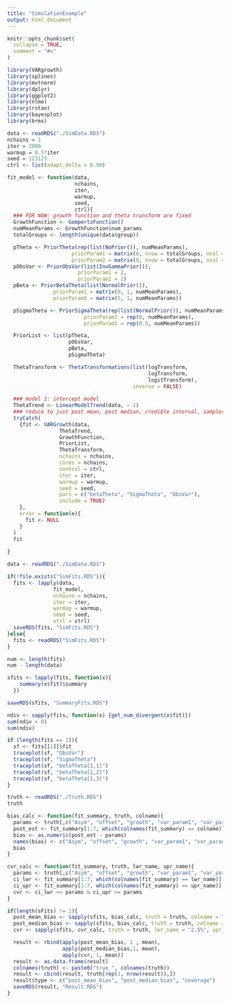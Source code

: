 ```yaml
---
title: "SimulationExample"
output: html_document
---
```


```r
knitr::opts_chunk$set(
  collapse = TRUE,
  comment = "#>"
)
```

```r
library(VARgrowth)
library(splines)
library(mvtnorm)
library(dplyr)
library(ggplot2)
library(nlme)
library(rstan)
library(bayesplot)
library(brms)
```


```r
data <- readRDS("./SimData.RDS")
nchains = 1
iter = 2000
warmup = 0.5*iter
seed = 123123
ctrl <- list(adapt_delta = 0.90)

fit_model <- function(data, 
                      nchains, 
                      iter, 
                      warmup, 
                      seed,
                      ctrl){
  ### FOR NOW: growth function and theta transform are fixed
  GrowthFunction <- GompertzFunction()
  numMeanParams <- GrowthFunction$num_params
  totalGroups <- length(unique(data$group))

  pTheta <- PriorTheta(rep(list(NoPrior()), numMeanParams),
                     priorParam1 = matrix(0, nrow = totalGroups, ncol = numMeanParams), 
                     priorParam2 = matrix(0, nrow = totalGroups, ncol = numMeanParams))
  pObsVar <- PriorObsVar(list(InvGammaPrior()),
                       priorParam1 = 2,
                       priorParam2 = 2)
  pBeta <- PriorBetaTheta(list(NormalPrior()),
               priorParam1 = matrix(0, 1, numMeanParams),
               priorParam2 = matrix(5, 1, numMeanParams))

  pSigmaTheta <- PriorSigmaTheta(rep(list(NormalPrior()), numMeanParams),
                         priorParam1 = rep(0, numMeanParams),
                         priorParam2 = rep(0.5, numMeanParams))

  PriorList <- list(pTheta,
                    pObsVar,
                    pBeta,
                    pSigmaTheta)

  ThetaTransform <- ThetaTransformations(list(logTransform,
                                              logTransform,
                                              logitTransform),
                                         inverse = FALSE)
  
  ### model 1: intercept model
  ThetaTrend <- LinearModelTrend(data, ~ 1)
  ### reduce to just post mean, post median, credible interval, sampler errors
  tryCatch(
    {fit <- VARGrowth(data,
                 ThetaTrend, 
                 GrowthFunction, 
                 PriorList, 
                 ThetaTransform,
                 nchains = nchains,
                 cores = nchains,
                 control = ctrl,
                 iter = iter,
                 warmup = warmup,
                 seed = seed,
                 pars = c("betaTheta", "SigmaTheta", "ObsVar"),
                 include = TRUE)
    },
    error = function(e){
      fit <- NULL
    }
  )
  fit
  
}

```


```r
data <- readRDS("./SimData.RDS")

if(!file.exists("SimFits.RDS")){
  fits <- lapply(data, 
               fit_model,
               nchains = nchains,
               iter = iter, 
               warmup = warmup, 
               seed = seed,
               ctrl = ctrl)
  saveRDS(fits, "SimFits.RDS")
}else{
  fits <- readRDS("SimFits.RDS")
}

num <- length(fits)
num - length(data)

sfits <- lapply(fits, function(x){
    summary(x$fit)$summary 
  })

saveRDS(sfits, "SummaryFits.RDS")

ndiv <- sapply(fits, function(x) {get_num_divergent(x$fit)})
sum(ndiv > 0)
sum(ndiv)
```

```r
if (length(fits == 1)){
  sf <- fits[[1]]$fit
  traceplot(sf, "ObsVar")
  traceplot(sf, "SigmaTheta")
  traceplot(sf, "betaTheta[1,1]")
  traceplot(sf, "betaTheta[1,2]")
  traceplot(sf, "betaTheta[1,3]")
}
```


```r
truth <- readRDS("./Truth.RDS")
truth

bias_calc <- function(fit_summary, truth, colname){
  params <- truth[,c("Asym", "offset", "growth", "var_param1", "var_param2", "var_param3", "obs_vars")]
  post_est <- fit_summary[1:7, which(colnames(fit_summary) == colname)]
  bias <- as.numeric(post_est - params)
  names(bias) <- c("Asym", "offset", "growth", "var_param1", "var_param2", "var_param3", "obs_vars")
  bias
}

cvr_calc <- function(fit_summary, truth, lwr_name, upr_name){
  params <- truth[,c("Asym", "offset", "growth", "var_param1", "var_param2", "var_param3", "obs_vars")]
  ci_lwr <- fit_summary[1:7, which(colnames(fit_summary) == lwr_name)]
  ci_upr <- fit_summary[1:7, which(colnames(fit_summary) == upr_name)]
  cvr <- ci_lwr <= params & ci_upr >= params
}

if(length(sFits) != 1){
  post_mean_bias <- sapply(sfits, bias_calc, truth = truth, colname = "mean")
  post_median_bias <- sapply(sfits, bias_calc, truth = truth, colname = "50%")
  cvr <- sapply(sfits, cvr_calc, truth = truth, lwr_name = "2.5%", upr_name = "97.5%")

  result <- rbind(apply(post_mean_bias, 1 , mean),
                  apply(post_median_bias,1, mean),
                  apply(cvr, 1, mean))
  result <- as.data.frame(result)
  colnames(truth) <- paste0("true_", colnames(truth))
  result <- cbind(result, truth[rep(1, nrow(result)),])
  result$type <- c("post_mean_bias", "post_median_bias", "coverage")
  saveRDS(result, "Result.RDS")
}


```



